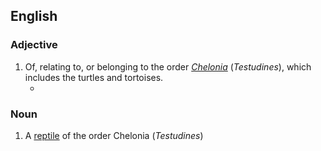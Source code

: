 ==English==

===Adjective===
{{en-adj}}

# Of, relating to, or belonging to the order ''[[Testudines|Chelonia]]'' (''Testudines''), which includes the turtles and tortoises.
#* {{quote-book|title=The Ecology, Exploitation and Conservation of River Turtles|page=46|author=Don Moll|year=2004|passage='''Chelonian''' eggs may be leathery or parchment-shelled that indent easily when laid and expand due to water uptake during incubation; harder-shelled but expansible eggs which behave much like parchment eggs during incubation; and brittle-shelled eggs which do not indent when laid and usually take up little or no external water during incubation (Ewert, 1979, 1985; Kuchling, 1999).}}

===Noun===
{{en-noun}}

# A [[reptile]] of the order Chelonia (''Testudines'')